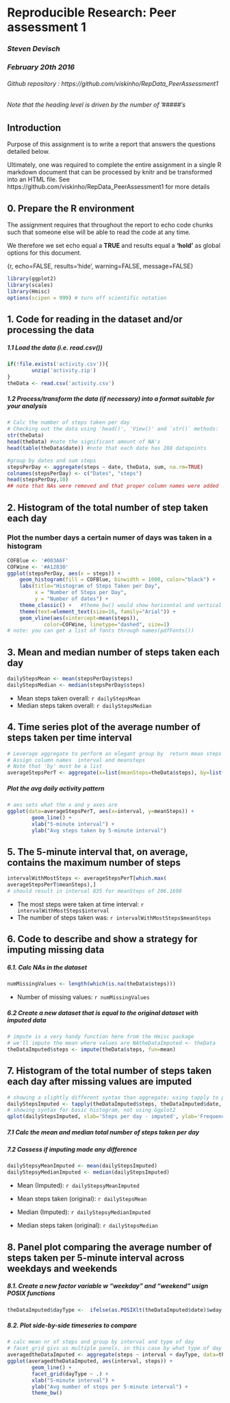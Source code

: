 # Reproducible Research: Peer assessment 1
### *Steven Devisch*
### *February 20th 2016*
###### Github repository : https://github.com/viskinho/RepData_PeerAssessment1
###### Note that the heading level is driven by the number of '#####'s
## Introduction
Purpose of this assignment is to write a report that answers the questions detailed below. 

Ultimately, one was required  to complete the entire assignment in a single R markdown document
that can be processed by knitr and be transformed into an HTML file.
See https://github.com/viskinho/RepData_PeerAssessment1 for more details

## 0. Prepare the R environment

The assignment requires that throughout the report to echo code chunks such that 
someone else will be able to read the code at any time. 

We therefore we set echo equal a **TRUE** and results equal a **'hold'** as 
global options for this document.  

{r, echo=FALSE, results='hide', warning=FALSE, message=FALSE}

```r
library(ggplot2)
library(scales)
library(Hmisc)
options(scipen = 999) # turn off scientific notation
```

## 1. Code for reading in the dataset and/or processing the data
##### 1.1 Load the data (i.e. read.csv())
```r
if(!file.exists('activity.csv')){
        unzip('activity.zip')
}
theData <- read.csv('activity.csv')
```
##### 1.2 Process/transform the data (if necessary) into a format suitable for your analysis
```r
# Calc the number of steps taken per day
# Checking out the data using 'head()', 'View()' and `str()` methods:
str(theData)
head(theData) #note the significant amount of NA's
head(table(theData$date)) #note that each date has 288 datapoints

#group by dates and sum steps
stepsPerDay <- aggregate(steps ~ date, theData, sum, na.rm=TRUE) 
colnames(stepsPerDay) <- c("Dates", "steps")
head(stepsPerDay,10) 
## note that NAs were removed and that proper column names were added 
```
## 2. Histogram of the total number of step taken each day
### Plot the number days a certain numer of days was taken in a histogram

```r
COFBlue <- '#003A6F'
COFWine <- '#A12830'
ggplot(stepsPerDay, aes(x = steps)) + 
    geom_histogram(fill = COFBlue, binwidth = 1000, color="black") + 
    labs(title="Histogram of Steps Taken per Day", 
         x = "Number of Steps per Day", 
         y = "Number of dates") + 
    theme_classic() +   #theme_bw() would show horizontal and vertical guides; classic removes                         them
    theme(text=element_text(size=16, family="Arial")) +
    geom_vline(aes(xintercept=mean(steps)),
            color=COFWine, linetype="dashed", size=1)
# note: you can get a list of fonts through names(pdfFonts())         
```
## 3. Mean and median number of steps taken each day
```r
dailyStepsMean <- mean(stepsPerDay$steps)
dailyStepsMedian <- median(stepsPerDay$steps)
```
* Mean steps taken overall: `r dailyStepsMean`
* Median steps taken overall:  `r dailyStepsMedian`

## 4. Time series plot of the average number of steps taken per time interval
```r
# Leverage aggregate to perform an elegant group by  return mean steps for each interval
# Assign column names  interval and meansteps
# Note that 'by' must be a list
averageStepsPerT <- aggregate(x=list(meanSteps=theData$steps), by=list(interval=theData$interval), FUN=mean, na.rm=TRUE)
```

##### Plot the avg daily activity pattern
```r
# aes sets what the x and y axes are
ggplot(data=averageStepsPerT, aes(x=interval, y=meanSteps)) +
        geom_line() +
        xlab("5-minute interval") +
        ylab("Avg steps taken by 5-minute interval") 
```

## 5. The 5-minute interval that, on average, contains the maximum number of steps
```r
intervalWithMostSteps <- averageStepsPerT[which.max(  
averageStepsPerT$meanSteps),]
# should result in interval 835 for meanSteps of 206.1698
```

* The most steps were taken at time interval: `r intervalWithMostSteps$interval`
* The number of steps taken was: `r intervalWithMostSteps$meanSteps`

## 6. Code to describe and show a strategy for imputing missing data
##### 6.1. Calc NAs in the dataset 
```r
numMissingValues <- length(which(is.na(theData$steps)))
```
* Number of missing values: `r numMissingValues`

##### 6.2 Create a new dataset that is equal to the original dataset with imputed data

```r
# impute is a very handy function here from the Hmisc package
# we'll impute the mean where values are NAtheDataImputed <- theData
theDataImputed$steps <- impute(theData$steps, fun=mean)
```

## 7. Histogram of the total number of steps taken each day after missing values are imputed
```r
# showing a slightly different syntax than aggregate: using tapply to perform the sum by date
dailyStepsImputed <- tapply(theDataImputed$steps, theDataImputed$date, sum)
# showing syntax for basic histogram, not using Ggplot2
qplot(dailyStepsImputed, xlab='Steps per day - imputed', ylab='Frequency using binwith 1500', binwidth=1500)
```

##### 7.1 Calc the mean and median total number of steps taken per day
##### 7.2 Cassess if imputing made any difference
```r
dailyStepsyMeanImputed <- mean(dailyStepsImputed)
dailyStepsyMedianImputed <- median(dailyStepsImputed)
```
* Mean (Imputed): `r dailyStepsyMeanImputed`
* Mean steps taken (original): `r dailyStepsMean`

* Median (Imputed):  `r dailyStepsyMedianImputed`
* Median steps taken (original):  `r dailyStepsMedian`

## 8. Panel plot comparing the average number of steps taken per 5-minute interval across weekdays and weekends
##### 8.1. Create a new factor variable w "weekday" and "weekend" usign POSIX functions
        
```r
theDataImputed$dayType <-  ifelse(as.POSIXlt(theDataImputed$date)$wday %in% c(0,6), 'weekend', 'weekday')
```

##### 8.2. Plot side-by-side timeseries to compare
```r
# calc mean nr of steps and group by interval and type of day
# facet_grid givs us multiple panels, in this case by what type of day the day was
averagedtheDataImputed <- aggregate(steps ~ interval + dayType, data=theDataImputed, mean)
ggplot(averagedtheDataImputed, aes(interval, steps)) + 
        geom_line() + 
        facet_grid(dayType ~ .) +
        xlab("5-minute interval") + 
        ylab("Avg number of steps per 5-minute interval") +
        theme_bw() 
```
